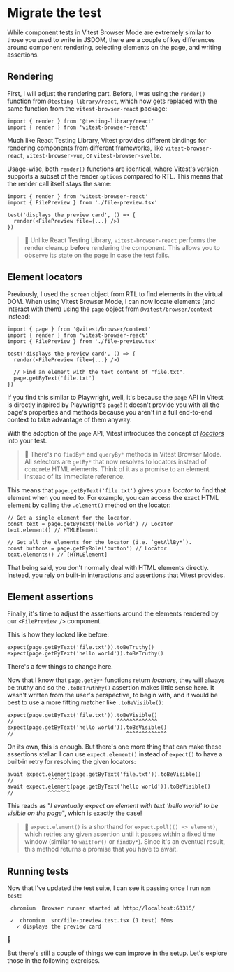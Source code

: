 # Migrate the test

While component tests in Vitest Browser Mode are extremely similar to those you used to write in JSDOM, there are a couple of key differences around component rendering, selecting elements on the page, and writing assertions.

## Rendering

First, I will adjust the rendering part. Before, I was using the `render()` function from `@testing-library/react`, which now gets replaced with the same function from the `vitest-browser-react` package:

```tsx filename=file-preview.test.tsx remove=1 add=2
import { render } from '@testing-library/react'
import { render } from 'vitest-browser-react'
```

Much like React Testing Library, Vitest provides different bindings for rendering components from different frameworks, like `vitest-browser-react`, `vitest-browser-vue`, or `vitest-browser-svelte`.

Usage-wise, both `render()` functions are identical, where Vitest's version supports a subset of the render `options` compared to RTL. This means that the render call itself stays the same:

```tsx filename=file-preview.test.tsx highlight=5
import { render } from 'vitest-browser-react'
import { FilePreview } from './file-preview.tsx'

test('displays the preview card', () => {
  render(<FilePreview file={...} />)
})
```

> 🦉 Unlike React Testing Library, `vitest-browser-react` performs the render cleanup **before** rendering the component. This allows you to observe its state on the page in case the test fails.

## Element locators

Previously, I used the `screen` object from RTL to find elements in the virtual DOM. When using Vitest Browser Mode, I can now locate elements (and interact with them) using the `page` object from `@vitest/browser/context` instead:

```tsx filename=file-preview.test.tsx add=1 highlight=8-9
import { page } from '@vitest/browser/context'
import { render } from 'vitest-browser-react'
import { FilePreview } from './file-preview.tsx'

test('displays the preview card', () => {
  render(<FilePreview file={...} />)

  // Find an element with the text content of "file.txt".
  page.getByText('file.txt')
})
```

If you find this similar to Playwright, well, it's because the `page` API in Vitest is directly inspired by Playwright's `page`! It doesn't provide you with all the page's properties and methods because you aren't in a full end-to-end context to take advantage of them anyway.

With the adoption of the `page` API, Vitest introduces the concept of [_locators_](https://playwright.dev/docs/locators) into your test.

> 🦉 There's no `findBy*` and `queryBy*` methods in Vitest Browser Mode. All selectors are `getBy*` that now resolves to locators instead of concrete HTML elements. Think of it as a promise to an element instead of its immediate reference.

This means that `page.getByText('file.txt')` gives you a _locator_ to find that element when you need to. For example, you can access the exact HTML element by calling the `.element()` method on the locator:

```tsx
// Get a single element for the locator.
const text = page.getByText('hello world') // Locator
text.element() // HTMLElement

// Get all the elements for the locator (i.e. `getAllBy*`).
const buttons = page.getByRole('button') // Locator
text.elements() // [HTMLElement]
```

That being said, you don't normally deal with HTML elements directly. Instead, you rely on built-in interactions and assertions that Vitest provides.

## Element assertions

Finally, it's time to adjust the assertions around the elements rendered by our `<FilePreview />` component.

This is how they looked like before:

```tsx filename=file-preview.test.tsx
expect(page.getByText('file.txt')).toBeTruthy()
expect(page.getByText('hello world')).toBeTruthy()
```

There's a few things to change here.

Now that I know that `page.getBy*` functions return _locators_, they will always be truthy and so the `.toBeTruthhy()` assertion makes little sense here. It wasn't written from the user's perspective, to begin with, and it would be best to use a more fitting matcher like `.toBeVisible()`:

```tsx filename=file-preview.test.tsx
expect(page.getByText('file.txt')).toBeVisible()
//                                 ^^^^^^^^^^^^^
expect(page.getByText('hello world')).toBeVisible()
//                                    ^^^^^^^^^^^^^
```

On its own, this is enough. But there's one more thing that can make these assertions stellar. I can use `expect.element()` instead of `expect()` to have a built-in retry for resolving the given locators:

```tsx filename=file-preview.test.tsx
await expect.element(page.getByText('file.txt')).toBeVisible()
//           ^^^^^^^
await expect.element(page.getByText('hello world')).toBeVisible()
//           ^^^^^^^
```

This reads as "_I eventually expect an element with text 'hello world' to be visible on the page_", which is exactly the case!

> 🦉 `expect.element()` is a shorthand for `expect.poll(() => element)`, which retries any given assertion until it passes within a fixed time window (similar to `waitFor()` or `findBy*`). Since it's an eventual result, this method returns a promise that you have to await.

## Running tests

Now that I've updated the test suite, I can see it passing once I run `npm test`:

```
 chromium  Browser runner started at http://localhost:63315/

 ✓  chromium  src/file-preview.test.tsx (1 test) 60ms
   ✓ displays the preview card
```

:tada:

But there's still a couple of things we can improve in the setup. Let's explore those in the following exercises.
